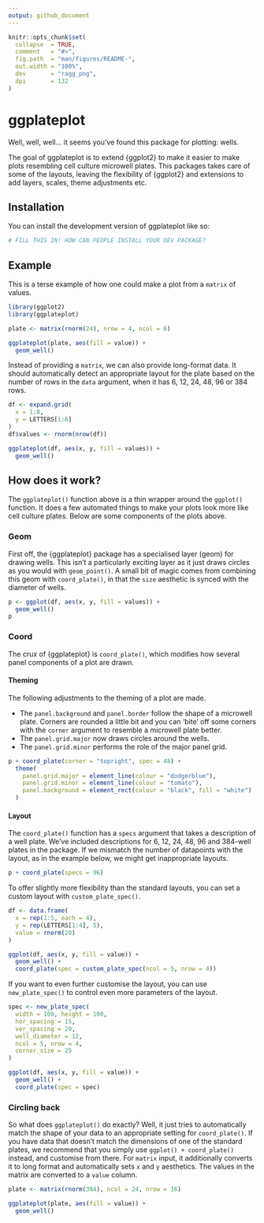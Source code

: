 ```yaml
---
output: github_document
---
```


<!-- README.md is generated from README.Rmd. Please edit that file -->

```r
knitr::opts_chunk$set(
  collapse  = TRUE,
  comment   = "#>",
  fig.path  = "man/figures/README-",
  out.width = "100%",
  dev       = "ragg_png",
  dpi       = 132
)
```

# ggplateplot

<!-- badges: start -->
<!-- badges: end -->

Well, well, well... it seems you've found this package for plotting: wells.

The goal of ggplateplot is to extend {ggplot2} to make it easier to make plots resembling cell culture microwell plates. This packages takes care of some of the layouts, leaving the flexibility of {ggplot2} and extensions to add layers, scales, theme adjustments etc.

## Installation

You can install the development version of ggplateplot like so:

``` r
# FILL THIS IN! HOW CAN PEOPLE INSTALL YOUR DEV PACKAGE?
```

## Example

This is a terse example of how one could make a plot from a `matrix` of values.

```r
library(ggplot2)
library(ggplateplot)

plate <- matrix(rnorm(24), nrow = 4, ncol = 6)

ggplateplot(plate, aes(fill = value)) +
  geom_well()
```

Instead of providing a `matrix`, we can also provide long-format data. It should automatically detect an appropriate layout for the plate based on the number of rows in the `data` argument, when it has 6, 12, 24, 48, 96 or 384 rows.

```r
df <- expand.grid(
  x = 1:8,
  y = LETTERS[1:6]
)
df$values <- rnorm(nrow(df))

ggplateplot(df, aes(x, y, fill = values)) +
  geom_well()
```

## How does it work?

The `ggplateplot()` function above is a thin wrapper around the `ggplot()` function. It does a few automated things to make your plots look more like cell culture plates. Below are some components of the plots above.

### Geom

First off, the {ggplateplot} package has a specialised layer (geom) for drawing wells. This isn't a particularly exciting layer as it just draws circles as you would with `geom_point()`. A small bit of magic comes from combining this geom with `coord_plate()`, in that the `size` aesthetic is synced with the diameter of wells.

```r
p <- ggplot(df, aes(x, y, fill = values)) +
  geom_well()
p
```

### Coord

The crux of {ggplateplot} is `coord_plate()`, which modifies how several panel components of a plot are drawn.

#### Theming

The following adjustments to the theming of a plot are made.

* The `panel.background` and `panel.border` follow the shape of a microwell plate. Corners are rounded a little bit and you can 'bite' off some corners with the `corner` argument to resemble a microwell plate better.
* The `panel.grid.major` now draws circles around the wells.
* The `panel.grid.minor` performs the role of the major panel grid.

```r
p + coord_plate(corner = "topright", spec = 48) +
  theme(
    panel.grid.major = element_line(colour = "dodgerblue"),
    panel.grid.minor = element_line(colour = "tomato"),
    panel.background = element_rect(colour = "black", fill = "white")
  )
```

#### Layout

The `coord_plate()` function has a `specs` argument that takes a description of a well plate. We've included descriptions for 6, 12, 24, 48, 96 and 384-well plates in the package. If we mismatch the number of datapoints with the layout, as in the example below, we might get inappropriate layouts.

```r
p + coord_plate(specs = 96)
```

To offer slightly more flexibility than the standard layouts, you can set a custom layout with `custom_plate_spec()`.

```r
df <- data.frame(
  x = rep(1:5, each = 4),
  y = rep(LETTERS[1:4], 5),
  value = rnorm(20)
)

ggplot(df, aes(x, y, fill = value)) +
  geom_well() +
  coord_plate(spec = custom_plate_spec(ncol = 5, nrow = 4))
```

If you want to even further customise the layout, you can use `new_plate_spec()` to control even more parameters of the layout.

```r
spec <- new_plate_spec(
  width = 100, height = 100,
  hor_spacing = 15,
  ver_spacing = 20,
  well_diameter = 12, 
  ncol = 5, nrow = 4,
  corner_size = 25
)

ggplot(df, aes(x, y, fill = value)) +
  geom_well() +
  coord_plate(spec = spec)
```

### Circling back

So what does `ggplateplot()` do exactly? Well, it just tries to automatically match the shape of your data to an appropriate setting for `coord_plate()`. If you have data that doesn't match the dimensions of one of the standard plates, we recommend that you simply use `ggplot() + coord_plate()` instead, and customise from there. For `matrix` input, it additionally converts it to long format and automatically sets `x` and `y` aesthetics. The values in the matrix are converted to a `value` column.

```r
plate <- matrix(rnorm(384), ncol = 24, nrow = 16)

ggplateplot(plate, aes(fill = value)) +
  geom_well()
```


